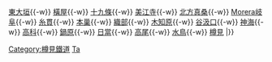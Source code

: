 {{鐵道路線|
| 模板名稱 = 樽見線
| 名稱 = [[樽見鐵道]] [[樽見線]]
| 代表色  =  deepskyblue
| 背景顏色 = #FFFFFF
| 車站列表 = [[大垣站|大垣]]{{-w}} [[東大垣站|東大垣]]{{-w}} [[橫屋站|橫屋]]{{-w}} [[十九條站|十九條]]{{-w}} [[美江寺站|美江寺]]{{-w}} [[北方真桑站|北方真桑]]{{-w}} [[Morera岐阜站|Morera岐阜]]{{-w}} [[糸貫站|糸貫]]{{-w}} [[本巢站|本巢]]{{-w}} [[織部站|織部]]{{-w}} [[木知原站|木知原]]{{-w}} [[谷汲口站|谷汲口]]{{-w}} [[神海站|神海]]{{-w}} [[高科站|高科]]{{-w}} [[鍋原站|鍋原]]{{-w}} [[日當站|日當]]{{-w}} [[高尾站 (岐阜縣)|高尾]]{{-w}} [[水鳥站|水鳥]]{{-w}} [[樽見站|樽見]]
|}}<noinclude>
[[Category:樽見鐵道]]
[[Category:日本鐵路路線模板|Ta]]
</noinclude>